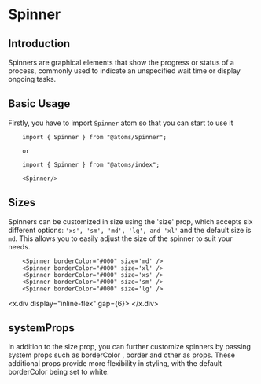 
<MDXWrapper>
<Head>
	<title>Spinner Doc | OORSIG</title>
</Head>

# Spinner

## Introduction

Spinners are graphical elements that show the progress or status of a process, commonly used to indicate an unspecified wait time or display ongoing tasks.

## Basic Usage

Firstly, you have to import `Spinner` atom so that you can start to use it

```
	import { Spinner } from "@atoms/Spinner";

	or

	import { Spinner } from "@atoms/index";

	<Spinner/>
```

## Sizes

Spinners can be customized in size using the 'size' prop, which accepts six different options: `'xs', 'sm', 'md', 'lg', and 'xl'` and the default size is `md`. This allows you to easily adjust the size of the spinner to suit your needs.

```
	<Spinner borderColor="#000" size='md' />
	<Spinner borderColor="#000" size='xl' />
	<Spinner borderColor="#000" size='xs' />
	<Spinner borderColor="#000" size='sm' />
	<Spinner borderColor="#000" size='lg' />
```

<x.div display="inline-flex" gap={6}>
  <Spinner borderColor="#000" size="md" />
  <Spinner borderColor="#000" size="xl" />
  <Spinner borderColor="#000" size="xs" />
  <Spinner borderColor="#000" size="sm" />
  <Spinner borderColor="#000" size="lg" />
</x.div>

## systemProps

In addition to the size prop, you can further customize spinners by passing system props such as borderColor , border and other as props. These additional props provide more flexibility in styling, with the default borderColor being set to white.

<Spinner borderColor="#000" />

</MDXWrapper>
